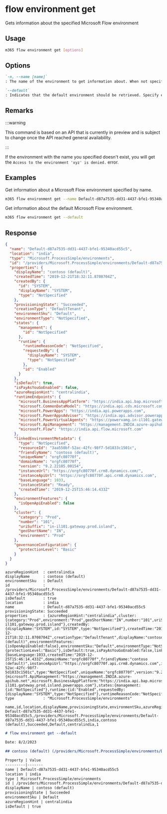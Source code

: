 
# flow environment get

Gets information about the specified Microsoft Flow environment

## Usage

```sh
m365 flow environment get [options]
```

## Options

```md definition-list
`-n, --name [name]`
: The name of the environment to get information about. When not specified, the default environment is retrieved. Specify either `name` or `--default`, but not both.

`--default`
: Indicates that the default environment should be retrieved. Specify either `name` or `--default`, but not both.
```

<Global />

## Remarks

:::warning

This command is based on an API that is currently in preview and is subject to change once the API reached general availability.

:::

If the environment with the name you specified doesn't exist, you will get the `Access to the environment 'xyz' is denied.` error.

## Examples

Get information about a Microsoft Flow environment specified by name.

```sh
m365 flow environment get --name Default-d87a7535-dd31-4437-bfe1-95340acd55c5
```

Get information about the default Microsoft Flow environment.

```sh
m365 flow environment get --default
```

## Response

<Tabs>
  <TabItem value="JSON">

  ```json
  {
    "name": "Default-d87a7535-dd31-4437-bfe1-95340acd55c5",
    "location": "india",
    "type": "Microsoft.ProcessSimple/environments",
    "id": "/providers/Microsoft.ProcessSimple/environments/Default-d87a7535-dd31-4437-bfe1-95340acd55c5",
    "properties": {
      "displayName": "contoso (default)",
      "createdTime": "2019-12-21T18:32:11.8708704Z",
      "createdBy": {
        "id": "SYSTEM",
        "displayName": "SYSTEM",
        "type": "NotSpecified"
      },
      "provisioningState": "Succeeded",
      "creationType": "DefaultTenant",
      "environmentSku": "Default",
      "environmentType": "NotSpecified",
      "states": {
        "management": {
          "id": "NotSpecified"
        },
        "runtime": {
          "runtimeReasonCode": "NotSpecified",
          "requestedBy": {
            "displayName": "SYSTEM",
            "type": "NotSpecified"
          },
          "id": "Enabled"
        }
      },
      "isDefault": true,
      "isPayAsYouGoEnabled": false,
      "azureRegionHint": "centralindia",
      "runtimeEndpoints": {
        "microsoft.BusinessAppPlatform": "https://india.api.bap.microsoft.com",
        "microsoft.CommonDataModel": "https://india.api.cds.microsoft.com",
        "microsoft.PowerApps": "https://india.api.powerapps.com",
        "microsoft.PowerAppsAdvisor": "https://india.api.advisor.powerapps.com",
        "microsoft.PowerVirtualAgents": "https://powervamg.in-il101.gateway.prod.island.powerapps.com",
        "microsoft.ApiManagement": "https://management.INDIA.azure-apihub.net",
        "microsoft.Flow": "https://india.api.flow.microsoft.com"
      },
      "linkedEnvironmentMetadata": {
        "type": "NotSpecified",
        "resourceId": "3aa550bf-52ac-42fc-98f7-5d1833c1501c",
        "friendlyName": "contoso (default)",
        "uniqueName": "orgfc80770f",
        "domainName": "orgfc80770f",
        "version": "9.2.22105.00154",
        "instanceUrl": "https://orgfc80770f.crm8.dynamics.com/",
        "instanceApiUrl": "https://orgfc80770f.api.crm8.dynamics.com",
        "baseLanguage": 1033,
        "instanceState": "Ready",
        "createdTime": "2019-12-25T15:46:14.433Z"
      },
      "environmentFeatures": {
        "isOpenApiEnabled": false
      },
      "cluster": {
        "category": "Prod",
        "number": "101",
        "uriSuffix": "in-il101.gateway.prod.island",
        "geoShortName": "IN",
        "environment": "Prod"
      },
      "governanceConfiguration": {
        "protectionLevel": "Basic"
      }
    }
  }
  ```

  </TabItem>
  <TabItem value="Text">

  ```text
  azureRegionHint  : centralindia
  displayName      : contoso (default)
  environmentSku   : Default
  id               : /providers/Microsoft.ProcessSimple/environments/Default-d87a7535-dd31-4437-bfe1-95340acd55c5
  isDefault        : true
  location         : india
  name             : Default-d87a7535-dd31-4437-bfe1-95340acd55c5
  provisioningState: Succeeded
  properties       : {azureRegionHint:"centralindia",cluster:{category:"Prod",environment:"Prod",geoShortName:"IN",number:"101",uriSuffix:"in-il101.gateway.prod.island"},createdBy:{displayName:"SYSTEM",id:"SYSTEM",type:"NotSpecified"},createdTime:"2019-12-21T18:32:11.8708704Z",creationType:"DefaultTenant",displayName:"contoso (default)",environmentFeatures:{isOpenApiEnabled:false},environmentSku:"Default",environmentType:"NotSpecified",governanceConfiguration:{protectionLevel:"Basic"},isDefault:true,isPayAsYouGoEnabled:false,linkedEnvironmentMetadata:{baseLanguage:1033,createdTime:"2019-12-25T15:46:14.433Z",domainName:"orgfc80770f",friendlyName:"contoso (default)",instanceApiUrl:"https://orgfc80770f.api.crm8.dynamics.com",instanceState:"Ready",instanceUrl:"https://orgfc80770f.crm8.dynamics.com/",resourceId:"3aa550bf-52ac-42fc-98f7-5d1833c1501c",type:"NotSpecified",uniqueName:"orgfc80770f",version:"9.2.22105.00154"},provisioningState:"Succeeded",runtimeEndpoints:{microsoft.ApiManagement:"https://management.INDIA.azure-apihub.net",microsoft.BusinessAppPlatform:"https://india.api.bap.microsoft.com",microsoft.CommonDataModel:"https://india.api.cds.microsoft.com",microsoft.Flow:"https://india.api.flow.microsoft.com",microsoft.PowerApps:"https://india.api.powerapps.com",microsoft.PowerAppsAdvisor:"https://india.api.advisor.powerapps.com",microsoft.PowerVirtualAgents:"https://powervamg.in-il101.gateway.prod.island.powerapps.com"},states:{management:{id:"NotSpecified"},runtime:{id:"Enabled",requestedBy:{displayName:"SYSTEM",type:"NotSpecified"},runtimeReasonCode:"NotSpecified"}}}
  type             : "Microsoft.ProcessSimple/environments"
  ```

  </TabItem>
  <TabItem value="CSV">

  ```csv
  name,id,location,displayName,provisioningState,environmentSku,azureRegionHint,isDefault
  Default-d87a7535-dd31-4437-bfe1-95340acd55c5,/providers/Microsoft.ProcessSimple/environments/Default-d87a7535-dd31-4437-bfe1-95340acd55c5,india,contoso (default),Succeeded,Default,centralindia,1  
  ```

  </TabItem>
  <TabItem value="Markdown">

  ```md
  # flow environment get --default

  Date: 8/2/2023

  ## contoso (default) (/providers/Microsoft.ProcessSimple/environments/Default-d87a7535-dd31-4437-bfe1-95340acd55c5)

  Property | Value
  ---------|-------
  name | Default-d87a7535-dd31-4437-bfe1-95340acd55c5
  location | india
  type | Microsoft.ProcessSimple/environments
  id | /providers/Microsoft.ProcessSimple/environments/Default-d87a7535-dd31-4437-bfe1-95340acd55c5
  displayName | contoso (default)
  provisioningState | Succeeded
  environmentSku | Default
  azureRegionHint | centralindia
  isDefault | true
  ```

  </TabItem>
</Tabs>

